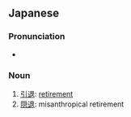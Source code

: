 ==Japanese==

===Pronunciation===
* {{IPA|/in̩tai/|lang=ja}}

===Noun===
{{ja-noun|h|rom=intai}}

# [[引退]]: [[retirement]]
# [[隠退]]: misanthropical retirement